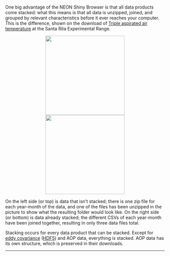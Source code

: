 <br>
One big advantage of the NEON Shiny Browser is that all data products come stacked: what this means is that all data is unzipped, joined, and grouped by relevant characteristics before it ever reaches your computer. This is the difference, shown on the download of <a href='http://data.neonscience.org/data-product-view?dpCode=DP1.00003.001' target='_blank'>Triple aspirated air temperature</a> at the Santa Rita Experimental Range.

<center><img src='https://github.com/Danielslee51/CyVerse-NEON-Browser/blob/master/Img/Help_notstacked_data.png?raw=true' height='250' hspace='10'><img src='https://github.com/Danielslee51/CyVerse-NEON-Browser/blob/master/Img/Help_stacked_data.png?raw=true' height='250' hspace='10'></center>

On the left side (or top) is data that isn't stacked; there is one zip file for each year-month of the data, and one of the files has been unzipped in the picture to show what the resulting folder would look like. On the right side (or bottom) is data already stacked; the different CSVs of each year-month have been joined together, resulting in only three data files total.

Stacking occurs for every data product that can be stacked. Except for <a href='http://data.neonscience.org/data-product-view?dpCode=DP4.00200.001' target='_blank'>eddy covariance</a> (<a href='https://www.hdfgroup.org/' target='_blank'>HDF5</a>) and AOP data, everything is stacked. AOP data has its own structure, which is preserved in their downloads.

<hr>
